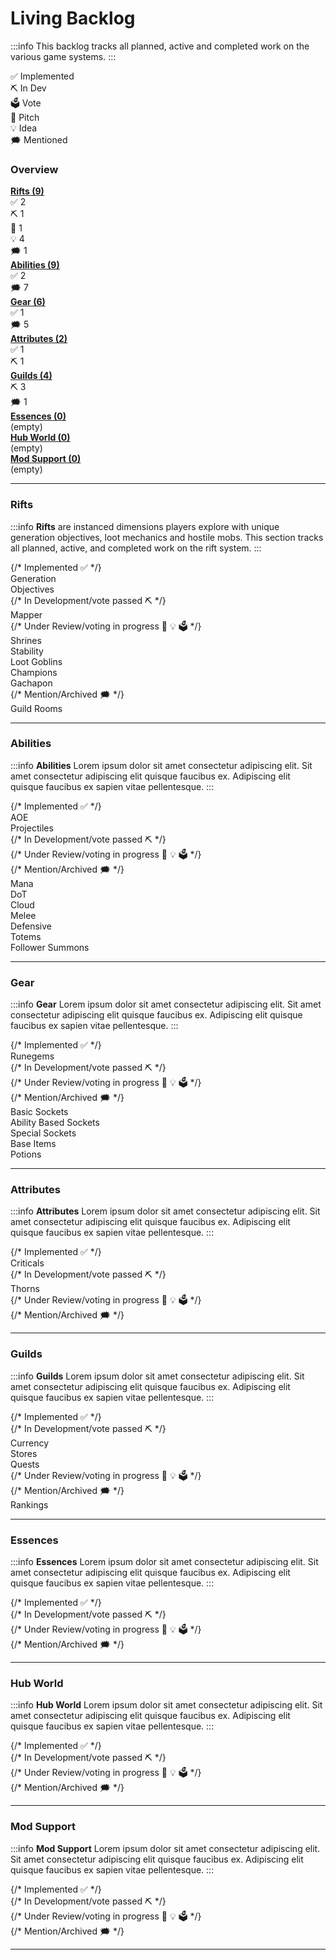 
# Living Backlog

:::info
This backlog tracks all planned, active and completed work on the various game systems.
:::

<div style={{
  position: "sticky",
  top: "56px",
  zIndex: "100",
  background: "#1a1a1a",
  padding: "8px",
  display: "flex",
  gap: "8px",
  marginBottom: "16px"
}}>
  <div style={{flex: 1, background: "#4caf50", color: "white", textAlign: "center", padding: "4px", borderRadius: "4px"}}>✅ Implemented</div>
  <div style={{flex: 1, background: "#2196f3", color: "white", textAlign: "center", padding: "4px", borderRadius: "4px"}}>⛏️ In Dev</div>
  <div style={{flex: 1, background: "#ff9800", color: "black", textAlign: "center", padding: "4px", borderRadius: "4px"}}>🗳️ Vote</div>
  <div style={{flex: 1, background: "#9c27b0", color: "white", textAlign: "center", padding: "4px", borderRadius: "4px"}}>📄 Pitch</div>
  <div style={{flex: 1, background: "#ffeb3b", color: "black", textAlign: "center", padding: "4px", borderRadius: "4px"}}>💡 Idea</div>
  <div style={{flex: 1, background: "#9e9e9e", color: "white", textAlign: "center", padding: "4px", borderRadius: "4px"}}>🗯️ Mentioned</div>
</div>

### Overview

<div style={{display: "flex", alignItems: "center", marginBottom: "8px"}}>
  <a href="#rifts" style={{flex: "0 0 140px", textAlign: "right", marginRight: "8px", textDecoration: "underline", color: "#26ac8f"}}>
    <strong>Rifts (9)</strong>
  </a>
  <div style={{flex: 1, display: "flex", borderRadius: "4px", overflow: "hidden", background: "#ddd", fontSize: "12px"}}>
    <div style={{flex: 2, background: "#4caf50", color: "white", display: "flex", alignItems: "center", justifyContent: "center"}}>✅ 2</div>
    <div style={{flex: 1, background: "#2196f3", color: "white", display: "flex", alignItems: "center", justifyContent: "center"}}>⛏️ 1</div>
    <div style={{flex: 0, background: "#ff9800"}}></div>
    <div style={{flex: 1, background: "#9c27b0", color: "white", display: "flex", alignItems: "center", justifyContent: "center"}}>📝 1</div>
    <div style={{flex: 4, background: "#ffeb3b", color: "black", display: "flex", alignItems: "center", justifyContent: "center"}}>💡 4</div>
    <div style={{flex: 1, background: "#9e9e9e", color: "white", display: "flex", alignItems: "center", justifyContent: "center"}}>🗯️ 1</div>
  </div>
</div>

<div style={{display: "flex", alignItems: "center", marginBottom: "8px"}}>
  <a href="#abilities" style={{flex: "0 0 140px", textAlign: "right", marginRight: "8px", textDecoration: "underline", color: "#26ac8f"}}>
    <strong>Abilities (9)</strong>
  </a>
  <div style={{flex: 1, display: "flex", borderRadius: "4px", overflow: "hidden", background: "#ddd", fontSize: "12px"}}>
    <div style={{flex: 2, background: "#4caf50", color: "white", display: "flex", alignItems: "center", justifyContent: "center"}}>✅ 2</div>
    <div style={{flex: 0, background: "#2196f3"}}></div>
    <div style={{flex: 0, background: "#ff9800"}}></div>
    <div style={{flex: 0, background: "#9c27b0"}}></div>
    <div style={{flex: 0, background: "#ffeb3b"}}></div>
    <div style={{flex: 7, background: "#9e9e9e", color: "white", display: "flex", alignItems: "center", justifyContent: "center"}}>🗯️ 7</div>
  </div>
</div>

<div style={{display: "flex", alignItems: "center", marginBottom: "8px"}}>
  <a href="#gear" style={{flex: "0 0 140px", textAlign: "right", marginRight: "8px", textDecoration: "underline", color: "#26ac8f"}}>
    <strong>Gear (6)</strong>
  </a>
  <div style={{flex: 1, display: "flex", borderRadius: "4px", overflow: "hidden", background: "#ddd", fontSize: "12px"}}>
    <div style={{flex: 1, background: "#4caf50", color: "white", display: "flex", alignItems: "center", justifyContent: "center"}}>✅ 1</div>
    <div style={{flex: 0, background: "#2196f3"}}></div>
    <div style={{flex: 0, background: "#ff9800"}}></div>
    <div style={{flex: 0, background: "#9c27b0"}}></div>
    <div style={{flex: 0, background: "#ffeb3b"}}></div>
    <div style={{flex: 5, background: "#9e9e9e", color: "white", display: "flex", alignItems: "center", justifyContent: "center"}}>🗯️ 5</div>
  </div>
</div>

<div style={{display: "flex", alignItems: "center", marginBottom: "8px"}}>
  <a href="#attributes" style={{flex: "0 0 140px", textAlign: "right", marginRight: "8px", textDecoration: "underline", color: "#26ac8f"}}>
    <strong>Attributes (2)</strong>
  </a>
  <div style={{flex: 1, display: "flex", borderRadius: "4px", overflow: "hidden", background: "#ddd", fontSize: "12px"}}>
    <div style={{flex: 1, background: "#4caf50", color: "white", display: "flex", alignItems: "center", justifyContent: "center"}}>✅ 1</div>
    <div style={{flex: 1, background: "#2196f3", color: "white", display: "flex", alignItems: "center", justifyContent: "center"}}>⛏️ 1</div>
    <div style={{flex: 0, background: "#ff9800"}}></div>
    <div style={{flex: 0, background: "#9c27b0"}}></div>
    <div style={{flex: 0, background: "#ffeb3b"}}></div>
    <div style={{flex: 0, background: "#9e9e9e"}}></div>
  </div>
</div>

<div style={{display: "flex", alignItems: "center", marginBottom: "8px"}}>
  <a href="#guilds" style={{flex: "0 0 140px", textAlign: "right", marginRight: "8px", textDecoration: "underline", color: "#26ac8f"}}>
    <strong>Guilds (4)</strong>
  </a>
  <div style={{flex: 1, display: "flex", borderRadius: "4px", overflow: "hidden", background: "#ddd", fontSize: "12px"}}>
    <div style={{flex: 0, background: "#4caf50"}}></div>
    <div style={{flex: 3, background: "#2196f3", color: "white", display: "flex", alignItems: "center", justifyContent: "center"}}>⛏️ 3</div>
    <div style={{flex: 0, background: "#ff9800"}}></div>
    <div style={{flex: 0, background: "#9c27b0"}}></div>
    <div style={{flex: 0, background: "#ffeb3b"}}></div>
    <div style={{flex: 1, background: "#9e9e9e", color: "white", display: "flex", alignItems: "center", justifyContent: "center"}}>🗯️ 1</div>
  </div>
</div>

<div style={{display: "flex", alignItems: "center", marginBottom: "8px"}}>
  <a href="#essences" style={{flex: "0 0 140px", textAlign: "right", marginRight: "8px", textDecoration: "underline", color: "#26ac8f"}}>
    <strong>Essences (0)</strong>
  </a>
  <div style={{flex: 1, display: "flex", borderRadius: "4px", overflow: "hidden", background: "#ddd", fontSize: "12px"}}>
    <div style={{flex: 1, background: "#ccc", color: "#666", display: "flex", alignItems: "center", justifyContent: "center"}}>(empty)</div>
  </div>
</div>

<div style={{display: "flex", alignItems: "center", marginBottom: "8px"}}>
  <a href="#hub-world" style={{flex: "0 0 140px", textAlign: "right", marginRight: "8px", textDecoration: "underline", color: "#26ac8f"}}>
    <strong>Hub World (0)</strong>
  </a>
  <div style={{flex: 1, display: "flex", borderRadius: "4px", overflow: "hidden", background: "#ddd", fontSize: "12px"}}>
    <div style={{flex: 1, background: "#ccc", color: "#666", display: "flex", alignItems: "center", justifyContent: "center"}}>(empty)</div>
  </div>
</div>

<div style={{display: "flex", alignItems: "center", marginBottom: "8px"}}>
  <a href="#mod-support" style={{flex: "0 0 140px", textAlign: "right", marginRight: "8px", textDecoration: "underline", color: "#26ac8f"}}>
    <strong>Mod Support (0)</strong>
  </a>
  <div style={{flex: 1, display: "flex", borderRadius: "4px", overflow: "hidden", background: "#ddd", fontSize: "12px"}}>
    <div style={{flex: 1, background: "#ccc", color: "#666", display: "flex", alignItems: "center", justifyContent: "center"}}>(empty)</div>
  </div>
</div>


---

### Rifts

:::info
**Rifts** are instanced dimensions players explore with unique generation objectives, loot mechanics and hostile mobs.
This section tracks all planned, active, and completed work on the rift system.
:::

<div style={{ display: "flex", gap: "16px", marginTop: "24px", flexWrap: "wrap" }}>
{/* Implemented ✅ */}
  <div style={{ display: "flex", flexDirection: "column", gap: "8px" }}>
    <div className="status implemented">Generation</div>
    <div className="status implemented">Objectives</div>
  </div>
{/* In Development/vote passed ⛏️ */}
  <div style={{ display: "flex", flexDirection: "column", gap: "8px" }}>
    <div className="status indev">Mapper</div>
    <div className="status empty"></div>
  </div>
{/* Under Review/voting in progress 📝 💡 🗳️ */}
  <div style={{ display: "flex", flexDirection: "column", gap: "8px" }}>
    <div className="status pitch">Shrines</div>
    <div className="status idea">Stability</div>
    <div className="status idea">Loot Goblins</div>
    <div className="status idea">Champions</div>
    <div className="status idea">Gachapon</div>
  </div>
{/* Mention/Archived 🗯️ */}
  <div style={{ display: "flex", flexDirection: "column", gap: "8px" }}>
    <div className="status mentioned">Guild Rooms</div>
    <div className="status empty"></div>
  </div>
</div>

---

### Abilities

:::info
**Abilities** Lorem ipsum dolor sit amet consectetur adipiscing elit. Sit amet consectetur adipiscing elit quisque faucibus ex. Adipiscing elit quisque faucibus ex sapien vitae pellentesque.
:::

<div style={{ display: "flex", gap: "16px", marginTop: "24px", flexWrap: "wrap" }}>
{/* Implemented ✅ */}
  <div style={{ display: "flex", flexDirection: "column", gap: "8px" }}>
    <div className="status implemented">AOE</div>
    <div className="status implemented">Projectiles</div>
  </div>
{/* In Development/vote passed ⛏️ */}
  <div style={{ display: "flex", flexDirection: "column", gap: "8px" }}>
    <div className="status empty"></div>
    <div className="status empty"></div>
  </div>
{/* Under Review/voting in progress 📝 💡 🗳️ */}
    <div style={{ display: "flex", flexDirection: "column", gap: "8px" }}>
    <div className="status empty"></div>
    <div className="status empty"></div>
  </div>
{/* Mention/Archived 🗯️ */}
  <div style={{ display: "flex", flexDirection: "column", gap: "8px" }}>
    <div className="status mentioned">Mana</div>
    <div className="status mentioned">DoT</div>
    <div className="status mentioned">Cloud</div>
    <div className="status mentioned">Melee</div>
    <div className="status mentioned">Defensive</div>
    <div className="status mentioned">Totems</div>
    <div className="status mentioned">Follower Summons</div>
  </div>

</div>

---

### Gear

:::info
**Gear** Lorem ipsum dolor sit amet consectetur adipiscing elit. Sit amet consectetur adipiscing elit quisque faucibus ex. Adipiscing elit quisque faucibus ex sapien vitae pellentesque.
:::

<div style={{ display: "flex", gap: "16px", marginTop: "24px", flexWrap: "wrap" }}>
{/* Implemented ✅ */}
  <div style={{ display: "flex", flexDirection: "column", gap: "8px" }}>
    <div className="status implemented">Runegems</div>
  </div>
{/* In Development/vote passed ⛏️ */}
  <div style={{ display: "flex", flexDirection: "column", gap: "8px" }}>
    <div className="status empty"></div>
    <div className="status empty"></div>
  </div>
{/* Under Review/voting in progress 📝 💡 🗳️ */}
  <div style={{ display: "flex", flexDirection: "column", gap: "8px" }}>
    <div className="status empty"></div>
    <div className="status empty"></div>
  </div>
{/* Mention/Archived 🗯️ */}
  <div style={{ display: "flex", flexDirection: "column", gap: "8px" }}>
    <div className="status mentioned">Basic Sockets</div>
    <div className="status mentioned">Ability Based Sockets</div>
    <div className="status mentioned">Special Sockets</div>
    <div className="status mentioned">Base Items</div>
    <div className="status mentioned">Potions</div>
  </div>
</div>

---

### Attributes

:::info
**Attributes** Lorem ipsum dolor sit amet consectetur adipiscing elit. Sit amet consectetur adipiscing elit quisque faucibus ex. Adipiscing elit quisque faucibus ex sapien vitae pellentesque.
:::

<div style={{ display: "flex", gap: "16px", marginTop: "24px", flexWrap: "wrap" }}>
{/* Implemented ✅ */}
  <div style={{ display: "flex", flexDirection: "column", gap: "8px" }}>
    <div className="status implemented">Criticals</div>
  </div>
{/* In Development/vote passed ⛏️ */}
  <div style={{ display: "flex", flexDirection: "column", gap: "8px" }}>
    <div className="status indev">Thorns</div>
  </div>
{/* Under Review/voting in progress 📝 💡 🗳️ */}
  <div style={{ display: "flex", flexDirection: "column", gap: "8px" }}>
    <div className="status empty"></div>
    <div className="status empty"></div>
  </div>
{/* Mention/Archived 🗯️ */}
  <div style={{ display: "flex", flexDirection: "column", gap: "8px" }}>
    <div className="status empty"></div>
    <div className="status empty"></div>
  </div>
</div>

---

### Guilds

:::info
**Guilds** Lorem ipsum dolor sit amet consectetur adipiscing elit. Sit amet consectetur adipiscing elit quisque faucibus ex. Adipiscing elit quisque faucibus ex sapien vitae pellentesque.
:::

<div style={{ display: "flex", gap: "16px", marginTop: "24px", flexWrap: "wrap" }}>
{/* Implemented ✅ */}
  <div style={{ display: "flex", flexDirection: "column", gap: "8px" }}>
    <div className="status empty"></div>
    <div className="status empty"></div>
  </div>
{/* In Development/vote passed ⛏️ */}
  <div style={{ display: "flex", flexDirection: "column", gap: "8px" }}>
    <div className="status indev">Currency</div>
    <div className="status indev">Stores</div>
    <div className="status indev">Quests</div>
  </div>
{/* Under Review/voting in progress 📝 💡 🗳️ */}
  <div style={{ display: "flex", flexDirection: "column", gap: "8px" }}>
    <div className="status empty"></div>
  </div>
{/* Mention/Archived 🗯️ */}
  <div style={{ display: "flex", flexDirection: "column", gap: "8px" }}>
    <div className="status mentioned">Rankings</div>
    <div className="status empty"></div>
  </div>
</div>

---

### Essences

:::info
**Essences** Lorem ipsum dolor sit amet consectetur adipiscing elit. Sit amet consectetur adipiscing elit quisque faucibus ex. Adipiscing elit quisque faucibus ex sapien vitae pellentesque.
:::

<div style={{ display: "flex", gap: "16px", marginTop: "24px", flexWrap: "wrap" }}>
{/* Implemented ✅ */}
  <div style={{ display: "flex", flexDirection: "column", gap: "8px" }}>
    <div className="status empty"></div>
  </div>
{/* In Development/vote passed ⛏️ */}
  <div style={{ display: "flex", flexDirection: "column", gap: "8px" }}>
    <div className="status empty"></div>
  </div>
{/* Under Review/voting in progress 📝 💡 🗳️ */}
  <div style={{ display: "flex", flexDirection: "column", gap: "8px" }}>
    <div className="status empty"></div>
  </div>
{/* Mention/Archived 🗯️ */}
  <div style={{ display: "flex", flexDirection: "column", gap: "8px" }}>
    <div className="status empty"></div>
  </div>
</div>

---

### Hub World

:::info
**Hub World** Lorem ipsum dolor sit amet consectetur adipiscing elit. Sit amet consectetur adipiscing elit quisque faucibus ex. Adipiscing elit quisque faucibus ex sapien vitae pellentesque.
:::

<div style={{ display: "flex", gap: "16px", marginTop: "24px", flexWrap: "wrap" }}>
{/* Implemented ✅ */}
  <div style={{ display: "flex", flexDirection: "column", gap: "8px" }}>
    <div className="status empty"></div>
  </div>
{/* In Development/vote passed ⛏️ */}
  <div style={{ display: "flex", flexDirection: "column", gap: "8px" }}>
    <div className="status empty"></div>
  </div>
{/* Under Review/voting in progress 📝 💡 🗳️ */}
  <div style={{ display: "flex", flexDirection: "column", gap: "8px" }}>
    <div className="status empty"></div>
  </div>
{/* Mention/Archived 🗯️ */}
  <div style={{ display: "flex", flexDirection: "column", gap: "8px" }}>
    <div className="status empty"></div>
  </div>
</div>

---

### Mod Support

:::info
**Mod Support** Lorem ipsum dolor sit amet consectetur adipiscing elit. Sit amet consectetur adipiscing elit quisque faucibus ex. Adipiscing elit quisque faucibus ex sapien vitae pellentesque.
:::

<div style={{ display: "flex", gap: "16px", marginTop: "24px", flexWrap: "wrap" }}>
{/* Implemented ✅ */}
  <div style={{ display: "flex", flexDirection: "column", gap: "8px" }}>
    <div className="status empty"></div>
  </div>
{/* In Development/vote passed ⛏️ */}
  <div style={{ display: "flex", flexDirection: "column", gap: "8px" }}>
    <div className="status empty"></div>
  </div>
{/* Under Review/voting in progress 📝 💡 🗳️ */}
  <div style={{ display: "flex", flexDirection: "column", gap: "8px" }}>
    <div className="status empty"></div>
  </div>
{/* Mention/Archived 🗯️ */}
  <div style={{ display: "flex", flexDirection: "column", gap: "8px" }}>
    <div className="status empty"></div>
  </div>
</div>

---
